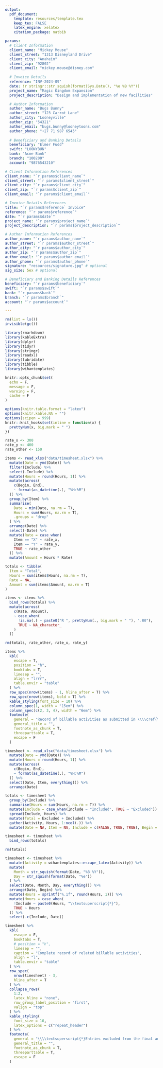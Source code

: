 ```yaml
---
output:
  pdf_document:
    template: resources/template.tex
    keep_tex: FALSE
    latex_engine: xelatex
    citation_package: natbib

params:
  # Client Information
  client_name: "Mickey Mouse"
  client_street: "1313 Disneyland Drive"
  client_city: "Anaheim"
  client_zip: "92802"
  client_email: "mickey.mouse@disney.com"
  
  # Invoice Details
  reference: "INV-2024-09"
  date: !r stringr::str_squish(format(Sys.Date(), "%e %B %Y"))
  project_name: "Magic Kingdom Expansion"
  project_description: "Design and implementation of new facilities"

  # Author Information
  author_name: "Bugs Bunny"
  author_street: "123 Carrot Lane"
  author_city: "Looneyville"
  author_zip: "54321"
  author_email: "bugs.bunny@looneytoons.com"
  author_phone: "+27 71 987 6543"
  
  # Beneficiary and Banking Details
  beneficiary: "Elmer Fudd"
  swift: "LOONYBUN"
  bank: "Acme Bank"
  branch: "100200"
  account: "9876543210"

# Client Information References
client_name: "`r params$client_name`"
client_street: "`r params$client_street`"
client_city: "`r params$client_city`"
client_zip: "`r params$client_zip`"
client_email: "`r params$client_email`"

# Invoice Details References
title: "`r params$reference` Invoice"
reference: "`r params$reference`"
date: "`r params$date`"
project_name: "`r params$project_name`"
project_description: "`r params$project_description`"

# Author Information References
author_name: "`r params$author_name`"
author_street: "`r params$author_street`"
author_city: "`r params$author_city`"
author_zip: "`r params$author_zip`"
author_email: "`r params$author_email`"
author_phone: "`r params$author_phone`"
signature: "resources/signature.jpg" # optional
sig_size: 5ex # optional

# Beneficiary and Banking Details References
beneficiary: "`r params$beneficiary`"
swift: "`r params$swift`"
bank: "`r params$bank`"
branch: "`r params$branch`"
account: "`r params$account`"

---
```


```r
rm(list = ls())
invisible(gc())

library(rmarkdown)
library(kableExtra)
library(dplyr)
library(tidyr)
library(stringr)
library(readxl)
library(lubridate)
library(tibble)
library(wihantemplates)

knitr::opts_chunk$set(
  echo = F,
  message = F,
  warning = F,
  cache = F
)

options(knitr.table.format = "latex")
options(knitr.kable.NA = "")
options(scipen = 999)
knitr::knit_hooks$set(inline = function(x) {
  prettyNum(x, big.mark = " ")
})
```

```r
rate_x <- 300
rate_y <- 400
rate_other <- 150

items <- read_xlsx("data/timesheet.xlsx") %>%
  mutate(Date = ymd(Date)) %>%
  filter(Include) %>%
  select(-Include) %>%
  mutate(Hours = round(Hours, 1)) %>%
  mutate(across(
    c(Begin, End),
    ~ format(as_datetime(.), "%H:%M")
  )) %>%
  group_by(Item) %>%
  summarise(
    Date = min(Date, na.rm = T),
    Hours = sum(Hours, na.rm = T),
    .groups = "drop"
  ) %>%
  arrange(Date) %>%
  select(-Date) %>%
  mutate(Rate = case_when(
    Item == "X" ~ rate_x,
    Item == "Y" ~ rate_y,
    TRUE ~ rate_other
  )) %>%
  mutate(Amount = Hours * Rate)

totals <- tibble(
  Item = "Total",
  Hours = sum(items$Hours, na.rm = T),
  Rate = NA,
  Amount = sum(items$Amount, na.rm = T)
)

items <- items %>%
  bind_rows(totals) %>%
  mutate(across(
    c(Rate, Amount),
    ~ case_when(
      !is.na(.) ~ paste0("R ", prettyNum(., big.mark = " "), ".00"),
      TRUE ~ NA_character_
    )
  ))

rm(totals, rate_other, rate_x, rate_y)

items %>%
  kbl(
    escape = T,
    position = "h",
    booktabs = T,
    linesep = "",
    align = "lrrr",
    table.envir = "table"
  ) %>%
  row_spec(nrow(items) - 1, hline_after = T) %>%
  row_spec(nrow(items), bold = T) %>%
  kable_styling(font_size = 10) %>%
  column_spec(1, width = "15em") %>%
  column_spec(c(2, 3, 4), width = "6em") %>%
  footnote(
    general = "Record of billable activities as submitted in \\\\cref{tab:timesheet} on the next page.",
    general_title = "",
    footnote_as_chunk = T,
    threeparttable = T,
    escape = F
  )
```

::: {#timesheet}

```r
timesheet <- read_xlsx("data/timesheet.xlsx") %>%
  mutate(Date = ymd(Date)) %>%
  mutate(Hours = round(Hours, 1)) %>%
  mutate(across(
    c(Begin, End),
    ~ format(as_datetime(.), "%H:%M")
  )) %>%
  select(Date, Item, everything()) %>%
  arrange(Date)

totals <- timesheet %>%
  group_by(Include) %>%
  summarise(Hours = sum(Hours, na.rm = T)) %>%
  mutate(Include = case_when(Include ~ "Included", TRUE ~ "Excluded")) %>%
  spread(Include, Hours) %>%
  mutate(Total = Excluded + Included) %>%
  gather(Activity, Hours, 1:ncol(.)) %>%
  mutate(Date = NA, Item = NA, Include = c(FALSE, TRUE, TRUE), Begin = NA, End = NA)

timesheet <- timesheet %>%
  bind_rows(totals)

rm(totals)

timesheet <- timesheet %>%
  mutate(Activity = wihantemplates::escape_latex(Activity)) %>%
  mutate(
    Month = str_squish(format(Date, "%B %Y")),
    Day = str_squish(format(Date, "%e"))
  ) %>%
  select(Date, Month, Day, everything()) %>%
  arrange(Date, Begin) %>%
  mutate(Hours = sprintf("%.1f", round(Hours, 1))) %>%
  mutate(Hours = case_when(
    !Include ~ paste0(Hours, "\\textsuperscript{*}"),
    TRUE ~ Hours
  )) %>%
  select(-c(Include, Date))

timesheet %>%
  kbl(
    escape = F,
    booktabs = T,
    # position = "h",
    linesep = "",
    caption = "Complete record of related billable activities",
    align = "l",
    table.envir = "table"
  ) %>%
  row_spec(
    nrow(timesheet) - 3,
    hline_after = T
  ) %>%
  collapse_rows(
    1:2,
    latex_hline = "none",
    row_group_label_position = "first",
    valign = "top"
  ) %>%
  kable_styling(
    font_size = 10,
    latex_options = c("repeat_header")
  ) %>%
  footnote(
    general = "\\\\textsuperscript{*}Entries excluded from the final amount.",
    general_title = "",
    footnote_as_chunk = T,
    threeparttable = T,
    escape = F
  )
```

:::




